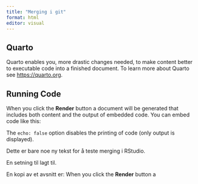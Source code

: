 ```yaml
---
title: "Merging i git"
format: html
editor: visual
---
```


## Quarto

Quarto enables you, more drastic changes needed, to make content better to executable code into a finished document.
To learn more about Quarto see <https://quarto.org>.

## Running Code

When you click the **Render** button a document will be generated that includes both content and the output of embedded code.
You can embed code like this:

The `echo: false` option disables the printing of code (only output is displayed).

Dette er bare noe ny tekst for å teste merging i RStudio.

En setning til lagt til.

En kopi av et avsnitt er: When you click the **Render** button a 

